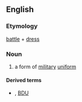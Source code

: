 ==English==
{{wikipedia}}

===Etymology===
[[battle]] + [[dress]]

===Noun===
{{en-noun|~|es}}

# a form of [[military]] [[uniform]]

====Derived terms====
* {{l|en|BD}}, [[BDU]] {{qualifier|abbreviation}}